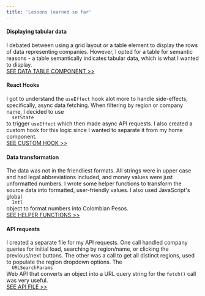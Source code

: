 ```yaml
---
title: 'Lessons learned so far'
---
```


<h4>Displaying tabular data</h4>I debated between using a grid layout or a table element to display
the rows of data representing companies. However, I opted for a table for semantic reasons - a table
semantically indicates tabular data, which is what I wanted to display.
<br />
<a
  href="https://github.com/santidiazl/colombia-1000/tree/main/src/components/DataTable"
  target="_blank"
  rel="noreferrer"
>
  SEE DATA TABLE COMPONENT >>
</a>

<h4>React Hooks</h4> I got to understand the <code>useEffect</code> hook alot more to handle side-effects,
specifically, async data fetching. When filtering by region or company name, I decided to use <code>
  setState
</code> to trigger <code>useEffect</code> which then made async API requests. I also created a custom
hook for this logic since I wanted to separate it from my home component.
<br />
<a
  href="https://github.com/santidiazl/colombia-1000/blob/main/src/hooks/useCompanyFetch.ts"
  target="_blank"
  rel="noreferrer"
>
  SEE CUSTOM HOOK >>
</a>

<h4>Data transformation</h4>
The data was not in the friendliest formats. All strings were in upper case and had legal abbreviations
included, and money values were just unformatted numbers. I wrote some helper functions to transform
the source data into formatted, user-friendly values. I also used JavaScript's global <code>
  Intl
</code> object to format numbers into Colombian Pesos.
<br />
<a
  href="https://github.com/santidiazl/colombia-1000/blob/main/src/helpers.ts"
  target="_blank"
  rel="noreferrer"
>
  SEE HELPER FUNCTIONS >>
</a>

<h4>API requests</h4>I created a separate file for my API requests. One call handled company queries
for initial load, searching by region/name, or clicking the previous/next buttons. The other was a
call to get all distinct regions, used to populate the region dropdown options. The <code>
  URLSearchParams
</code> Web API that converts an object into a URL query string for the <code>fetch()</code> call
was very useful.
<br />
<a
  href="https://github.com/santidiazl/colombia-1000/blob/main/src/API.ts"
  target="_blank"
  rel="noreferrer"
>
  SEE API FILE >>
</a>
